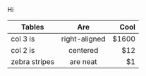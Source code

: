 
<div>
Hi
</div>

<MdxIcon name="sketch" />

| Tables        | Are           | Cool  |
| ------------- |:-------------:| -----:|
| col 3 is      | right-aligned | $1600 |
| col 2 is      | centered      |   $12 |
| zebra stripes | are neat      |    $1 |

<!-- Hello this is a comment -->
<script> 
  alert(Date.now()); 
  alert(Date.now()); 
  const a = "hey" 
</script>

